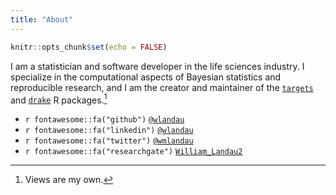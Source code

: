 ```yaml
---
title: "About"
---
```


```r
knitr::opts_chunk$set(echo = FALSE)
```

I am a statistician and software developer in the life sciences industry. I specialize in the computational aspects of Bayesian statistics and reproducible research, and I am the creator and maintainer of the [`targets`](https://github.com/wlandau/targets) and [`drake`](https://github.com/ropensci/drake) R packages.^[Views are my own.]

- `r fontawesome::fa("github")` [`@wlandau`](https://www.github.com/wlandau)
- `r fontawesome::fa("linkedin")` [`@wlandau`](linkedin.com/in/wlandau)
- `r fontawesome::fa("twitter")` [`@wmlandau`](https://www.twitter.com/wmlandau)
- `r fontawesome::fa("researchgate")` [`William_Landau2`](https://www.researchgate.net/profile/William_Landau2)
